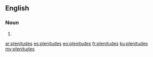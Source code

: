 {{also|plénitudes}}
==English==

===Noun===
{{head|en|noun plural form}}

# {{plural of|plenitude|lang=en}}

[[ar:plenitudes]]
[[es:plenitudes]]
[[eo:plenitudes]]
[[fr:plenitudes]]
[[ku:plenitudes]]
[[my:plenitudes]]
